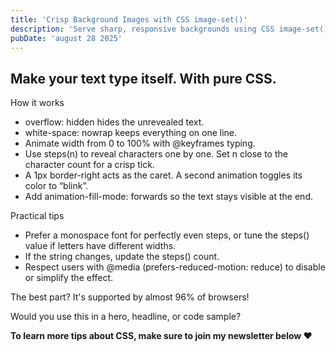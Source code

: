 ```yaml
---
title: 'Crisp Background Images with CSS image-set()'
description: 'Serve sharp, responsive backgrounds using CSS image-set(). Let browsers choose the right asset for retina or standard screens. Lightweight, fast, and supported by 96% of browsers.'
pubDate: 'august 28 2025'
---
```



<Picture
  src="/short/08-2025/sharp-background-images.png"
  alt="CSS background using image-set() showing crisp images on retina displays and optimized files on regular screens."
  width="400"
  height="600"
  style="margin: 2em auto 1em auto; display: block; border: 4px solid var(--border)"
/>

## Make your text type itself. With pure CSS.

How it works

- overflow: hidden hides the unrevealed text.
- white-space: nowrap keeps everything on one line.
- Animate width from 0 to 100% with @keyframes typing.
- Use steps(n) to reveal characters one by one. Set n close to the character count for a crisp tick.
- A 1px border-right acts as the caret. A second animation toggles its color to “blink”.
- Add animation-fill-mode: forwards so the text stays visible at the end.

Practical tips

- Prefer a monospace font for perfectly even steps, or tune the steps() value if letters have different widths.
- If the string changes, update the steps() count.
- Respect users with @media (prefers-reduced-motion: reduce) to disable or simplify the effect.

The best part? It's supported by almost 96% of browsers!

Would you use this in a hero, headline, or code sample?

**To learn more tips about CSS, make sure to join my newsletter below ❤️**
